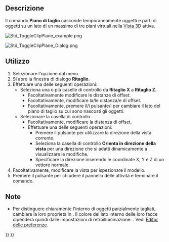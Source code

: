 <languages/>

{{Docnav/it
|[[Std_AxisCross/it|Origine degli assi]]
|[[Part_SectionCut/it|Taglio sezione persistente]]
|[[Std_View_Menu/it|Menu Visualizza]]
|IconL=Std_AxisCross.svg
|IconR=Part_SectionCut.svg
|IconC=Freecad.svg
}}

{{GuiCommand/it
|Name=Std ToggleClipPlane
|Name/it=Piano di taglio
|MenuLocation=Visualizza → Piano di taglio
|Workbenches=Tutti
|SeeAlso=[[Part_SectionCut/it|Taglio sezione persistente]]
}}

<span id="Description"></span>
==Descrizione==

Il comando '''Piano di taglio''' nasconde temporaneamente oggetti e parti di oggetti su un lato di un massimo di tre piani virtuali nella [[3D_view/it|Vista 3D]] attiva.

[[Image:Std_ToggleClipPlane_example.png]]
{{Caption|Un oggetto cavo ritagliato}}

[[Image:Std_ToggleClipPlane_Dialog.png]]
{{Caption|La finestra dialogo delle attività di ritaglio}}

<span id="Usage"></span>
==Utilizzo==

# Selezionare l'opzione {{MenuCommand|Visualizza → [[Image:Std_ToggleClipPlane.svg|16px]] Piano di taglio}} dal menu.
# Si apre la finestra di dialogo '''Ritaglio'''.
# Effettuare una delle seguenti operazioni:
#* Seleziona una o più caselle di controllo da '''Ritaglio X''' a '''Ritaglio Z'''.
#** Facoltativamente modificare le distanze di offset.
#** Facoltativamente, modificare la/le distanza/e di offset.
#** Facoltativamente, premere il/i pulsante/i {{Button|Flip}} per cambiare il lato del piano di taglio su cui sono nascosti gli oggetti.
#* Selezionare la casella di controllo {{CheckBox|TRUE|Ritaglio in direzione personalizzata}}.
#** Facoltativamente, modificare la distanza di offset.
#** Effettuare una delle seguenti operazioni:
#*** Premere il pulsante {{Button|Visualizza}} per utilizzare la direzione della vista corrente.
#*** Seleziona la casella di controllo '''Orienta in direzione della vista''' per una direzione che si adatti dinamicamente a visualizzare le modifiche.
#*** Specificare la direzione inserendo le coordinate X, Y e Z di un vettore normale.
# Facoltativamente, modificare la vista per ispezionare il modello.
# Premere il pulsante {{Button|Chiudi}} per chiudere il pannello delle attività e terminare il comando.

<span id="Notes"></span>
==Note==

* Per distinguere chiaramente l'interno di oggetti parzialmente tagliati, cambiare la loro proprietà {{PropertyView/it|Lighting}} in {{Value|One side}}. Il colore del lato interno delle loro facce dipenderà quindi dalle impostazioni di retroilluminazione: {{MenuCommand|Modifica → Preferenze... → Visualizzazione → Vista 3D → Colore retroilluminazione - Intensità}}. Vedi [[Preferences_Editor/it#Vista_3D|Editor delle preferenze]].


{{Docnav/it
|[[Std_AxisCross/it|Origine degli assi]]
|[[Part_SectionCut/it|Taglio sezione persistente]]
|[[Std_View_Menu/it|Menu Visualizza]]
|IconL=Std_AxisCross.svg
|IconR=Part_SectionCut.svg
|IconC=Freecad.svg
}}

{{Std_Base_navi{{#translation:}}}}
{{Userdocnavi{{#translation:}}}}